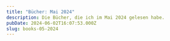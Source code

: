 ```yaml
---
title: "Bücher: Mai 2024"
description: Die Bücher, die ich im Mai 2024 gelesen habe.
pubDate: 2024-06-02T16:07:53.000Z
slug: books-05-2024
---
```




<Epigraph
  quote="I wondered if the motto for our era should be: I tried to live, but I got distracted."
  footer="<cite>- Johann Hari</cite>"
/>

<StolenFocus />

<Kafka />

<Wetter />
